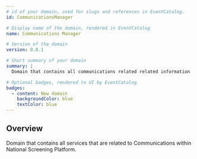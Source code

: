```yaml
---
# id of your domain, used for slugs and references in EventCatalog.
id: CommunicationsManager

# Display name of the domain, rendered in EventCatalog
name: Communications Manager

# Version of the domain
version: 0.0.1

# Short summary of your domain
summary: |
  Domain that contains all communications related related information

# Optional badges, rendered to UI by EventCatalog
badges:
  - content: New domain
    backgroundColor: blue
    textColor: blue
---
```


## Overview

Domain that contains all services that are related to Communications within National Screening Platform.

<NodeGraph />
